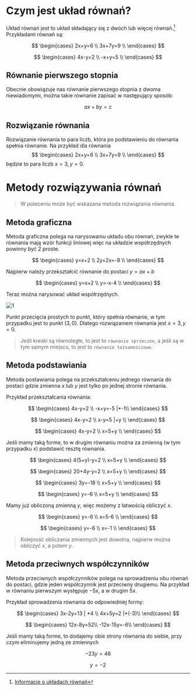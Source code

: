 # Czym jest układ równań?

Układ równań jest to układ składający się z dwóch lub więcej równań.[^uklady] Przykładami równań są:

$$
\begin{cases}
    2x+y=6 \\
    3x+7y=9 \\
\end{cases}
$$

$$
\begin{cases}
    4x-y=2 \\
    -x+y=5 \\
\end{cases}
$$

## Równanie pierwszego stopnia

Obecnie obowiązuje nas równanie pierwszego stopnia z dwoma niewiadomymi, można takie równanie zapisać w następujący sposób:

$$
ax+by=c
$$

## Rozwiązanie równania

Rozwiązanie równania to para liczb, która po podstawieniu do równania spełnia równanie. Na przykład dla równania
$$
\begin{cases}
    2x+y=6 \\
    3x+7y=9 \\
\end{cases}
$$
będzie to para liczb $x = 3, y = 0$.

# Metody rozwiązywania równań

> W poleceniu może być wskazana metoda rozwiązania równania.

## Metoda graficzna

Metoda graficzna polega na narysowaniu układu obu równań, zwykle te równania mają wzór funkcji liniowej więc na układzie współrzędnych powinny być 2 proste.

$$
\begin{cases}
    y=x+2 \\
    2y+2x=-8 \\
\end{cases}
$$

Najpierw należy przekształcić równanie do postaci $y=ax+b$

$$
\begin{cases}
    y=x+2 \\
    y=-x-4 \\
\end{cases}
$$

Teraz można narysować układ współrzędnych.

![1](https://user-images.githubusercontent.com/58445363/169099881-5a8cb295-bf28-4b2b-a8ac-46ca9b4ea922.png)

Punkt przecięcia prostych to punkt, który spełnia równanie, w tym przypadku jest to punkt $(3, 0)$. Dlatego rozwiązaniem równania jest $x=3, y=0$.

> Jeśli kreski są równoległe, to jest to `równanie sprzeczne`, a jeśli są w tym samym miejscu, to jest to `równanie tożsamościowe`.

## Metoda podstawiania

Metoda postawiania polega na przekształceniu jednego równania do postaci gdzie zmienna $x$ lub $y$ jest tylko po jednej stronie równania.

Przykład przekształcania równania:

$$
\begin{cases}
    4x-y=2 \\ 
    -x+y=-5 |*-1\\
\end{cases}
$$

$$
\begin{cases}
    4x-y=2 \\ 
    x-y=5 |+y \\
\end{cases}
$$

$$
\begin{cases}
    4x-y=2 \\ 
    x=5+y \\
\end{cases}
$$

Jeśli mamy taką forme, to w drugim równaniu można za zmienną (w tym przypadku $x$) podstawić resztę równania.

$$
\begin{cases}
    4(5+y)-y=2 \\ 
    x=5+y \\
\end{cases}
$$

$$
\begin{cases}
    20+4y-y=2 \\ 
    x=5+y \\
\end{cases}
$$

$$
\begin{cases}
    3y=-18 \\ 
    x=5+y \\
\end{cases}
$$

$$
\begin{cases}
    y=-6 \\ 
    x=5+y \\
\end{cases}
$$

Mamy już obliczoną zmienną $y$, więc możemy z łatwością obliczyć $x$.

$$
\begin{cases}
    y=-6 \\ 
    x=5-6 \\
\end{cases}
$$

$$
\begin{cases}
    y=-6 \\ 
    x=-1 \\
\end{cases}
$$

> Kolejność obliczania zmiennych jest dowolna, najpierw można obliczyć $x$, a potem $y$.

## Metoda przeciwnych współczynników

Metoda przeciwnych współczynników polega na sprowadzeniu obu równań do postaci, gdzie jeden współczynnik jest przeciwny drugiemu. Na przykład w równaniu pierwszym występuje $-5x$, a w drugim $5x$.

Przykład sprowadzenia równania do odpowiedniej formy:

$$
\begin{cases}
    3x-2y=13 | *4 \\ 
    4x+5y=2 |*(-3)\\
\end{cases}
$$

$$
\begin{cases}
    12x-8y=52\\
    -12x-15y=-6\\
\end{cases}
$$

Jeśli mamy taką forme, to dodajemy obie strony równania do siebie, przy czym eliminujemy jedną ze zmiennych

$$
-23y=46
$$

$$
y=-2
$$

[^uklady]: [Informacje o układach równań](https://en.wikipedia.org/wiki/System_of_linear_equations)